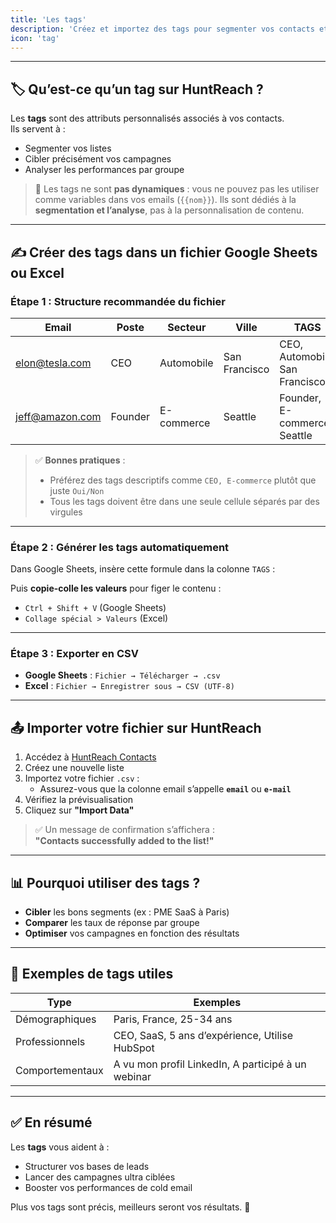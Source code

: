 ```yaml
---
title: 'Les tags'
description: 'Créez et importez des tags pour segmenter vos contacts et analyser vos performances.'
icon: 'tag'
---
```


---

## 🏷️ Qu’est-ce qu’un tag sur HuntReach ?

Les **tags** sont des attributs personnalisés associés à vos contacts.  
Ils servent à :

- Segmenter vos listes
- Cibler précisément vos campagnes
- Analyser les performances par groupe

> 🧠 Les tags ne sont **pas dynamiques** : vous ne pouvez pas les utiliser comme variables dans vos emails (`{{nom}}`). Ils sont dédiés à la **segmentation et l’analyse**, pas à la personnalisation de contenu.

---

## ✍️ Créer des tags dans un fichier Google Sheets ou Excel

### Étape 1 : Structure recommandée du fichier

| Email           | Poste   | Secteur    | Ville         | TAGS                           |
| --------------- | ------- | ---------- | ------------- | ------------------------------ |
| elon@tesla.com  | CEO     | Automobile | San Francisco | CEO, Automobile, San Francisco |
| jeff@amazon.com | Founder | E-commerce | Seattle       | Founder, E-commerce, Seattle   |

> ✅ **Bonnes pratiques** :
>
> - Préférez des tags descriptifs comme `CEO, E-commerce` plutôt que juste `Oui/Non`
> - Tous les tags doivent être dans une seule cellule séparés par des virgules

---

### Étape 2 : Générer les tags automatiquement

Dans Google Sheets, insère cette formule dans la colonne `TAGS` :

Puis **copie-colle les valeurs** pour figer le contenu :

- `Ctrl + Shift + V` (Google Sheets)
- `Collage spécial > Valeurs` (Excel)

---

### Étape 3 : Exporter en CSV

- **Google Sheets** : `Fichier → Télécharger → .csv`
- **Excel** : `Fichier → Enregistrer sous → CSV (UTF-8)`

---

## 📤 Importer votre fichier sur HuntReach

1. Accédez à [HuntReach Contacts](https://app.huntreach.com/dashboard/contacts)
2. Créez une nouvelle liste
3. Importez votre fichier `.csv` :
   - Assurez-vous que la colonne email s’appelle **`email`** ou **`e-mail`**
4. Vérifiez la prévisualisation
5. Cliquez sur **"Import Data"**

> ✅ Un message de confirmation s’affichera :  
> **"Contacts successfully added to the list!"**

---

## 📊 Pourquoi utiliser des tags ?

- **Cibler** les bons segments (ex : PME SaaS à Paris)
- **Comparer** les taux de réponse par groupe
- **Optimiser** vos campagnes en fonction des résultats

---

## 💬 Exemples de tags utiles

| Type            | Exemples                                           |
| --------------- | -------------------------------------------------- |
| Démographiques  | Paris, France, 25-34 ans                           |
| Professionnels  | CEO, SaaS, 5 ans d’expérience, Utilise HubSpot     |
| Comportementaux | A vu mon profil LinkedIn, A participé à un webinar |

---

## ✅ En résumé

Les **tags** vous aident à :

- Structurer vos bases de leads
- Lancer des campagnes ultra ciblées
- Booster vos performances de cold email

Plus vos tags sont précis, meilleurs seront vos résultats. 🚀
